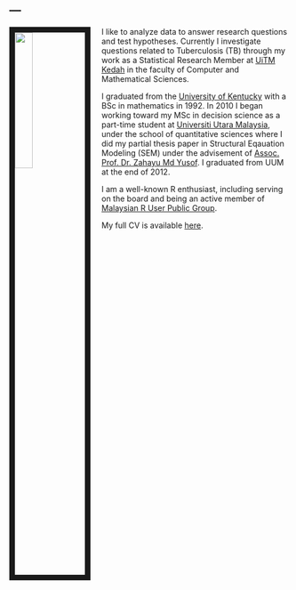 ---
---

<link rel="stylesheet" href="styles.css" type="text/css">

<img src="images/profile.jpg" style="width:25%; border:10px solid; margin-right: 20px" align="left">

I like to analyze data to answer research questions and test hypotheses. Currently I investigate questions related to Tuberculosis (TB) through my work as a Statistical Research Member at [UiTM Kedah](https://kedah.uitm.edu.my/v1/faculties-a-academic-centres/computer-a-mathematical-sciences) in the faculty of Computer and Mathematical Sciences. 

I graduated from the [University of Kentucky](https://math.as.uky.edu/) with a BSc in mathematics in 1992. In 2010 I began working toward my MSc in decision science as a part-time student at [Universiti Utara Malaysia](http://www.sqs.uum.edu.my/index.php/en/), under the school of quantitative sciences where I did my partial thesis paper in Structural Eqauation Modeling (SEM) under the advisement of [Assoc. Prof. Dr. Zahayu Md Yusof](http://expertise.uum.edu.my/DOE/doe_view.aspx?ad_doe=zahayu). I graduated from UUM at the end of 2012.

I am a well-known R enthusiast, including serving on the board and being an active member of [Malaysian R User Public  Group](https://www.meetup.com/Malaysia-R-User-Group/). 

My full CV is available [here](files/CV new.pdf).